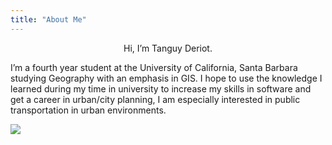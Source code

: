 ```yaml
---
title: "About Me"
---
```


<center>
Hi, I'm Tanguy Deriot.
</center>

I'm a fourth year student at the University of California, Santa Barbara studying Geography with an emphasis in GIS. I hope to use the knowledge I learned during my time in university to increase my skills in software and get a career in urban/city planning, I am especially interested in public transportation in urban environments.

![](img/urban_planning.png)